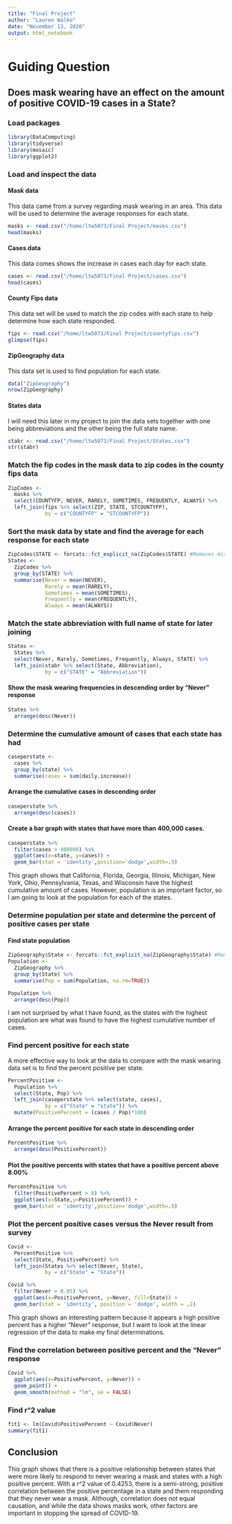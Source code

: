 ```yaml
---
title: "Final Project"
author: "Lauren Walko"
date: "November 13, 2020"
output: html_notebook
---
```



# Guiding Question

## Does mask wearing have an effect on the amount of positive COVID-19 cases in a State?



### Load packages
```r
library(DataComputing)
library(tidyverse)
library(mosaic)
library(ggplot2)
```

### Load and inspect the data

#### Mask data
This data came from a survey regarding mask wearing in an area. This data will be used to determine the average responses for each state. 
```r
masks <- read.csv("/home/ltw5073/Final Project/masks.csv")
head(masks)
```

#### Cases data
This data comes shows the increase in cases each day for each state.
```r
cases <- read.csv("/home/ltw5073/Final Project/cases.csv")
head(cases)
```

#### County Fips data 
This data set will be used to match the zip codes with each state to help determine how each state responded.
```r
fips <- read.csv("/home/ltw5073/Final Project/countyfips.csv")
glimpse(fips)
```

#### ZipGeography data
This data set is used to find population for each state.
```r
data("ZipGeography")
nrow(ZipGeography)
```

#### States data
I will need this later in my project to join the data sets together with one being abbreviations and the other being the full state name.
```r
stabr <- read.csv("/home/ltw5073/Final Project/States.csv")
str(stabr)
```


### Match the fip codes in the mask data to zip codes in the county fips data

```r
ZipCodes <- 
  masks %>%
  select(COUNTYFP, NEVER, RARELY, SOMETIMES, FREQUENTLY, ALWAYS) %>%
  left_join(fips %>% select(ZIP, STATE, STCOUNTYFP),
            by = c("COUNTYFP" = "STCOUNTYFP"))
```


### Sort the mask data by state and find the average for each response for each state

```r
ZipCodes$STATE <- forcats::fct_explicit_na(ZipCodes$STATE) #Removes missing data from dataset
States <-
  ZipCodes %>%
  group_by(STATE) %>%
  summarise(Never = mean(NEVER), 
            Rarely = mean(RARELY), 
            Sometimes = mean(SOMETIMES),
            Frequently = mean(FREQUENTLY),
            Always = mean(ALWAYS))
```

### Match the state abbreviation with full name of state for later joining 

```r
States <- 
  States %>%
  select(Never, Rarely, Sometimes, Frequently, Always, STATE) %>%
  left_join(stabr %>% select(State, Abbreviation),
            by = c("STATE" = "Abbreviation"))
```

#### Show the mask wearing frequencies in descending order by "Never" response

```r
States %>%
  arrange(desc(Never))
```

### Determine the cumulative amount of cases that each state has had

```r
caseperstate <-
  cases %>%
  group_by(state) %>%
  summarise(cases = sum(daily.increase))
```

#### Arrange the cumulative cases in descending order

```r
caseperstate %>%
  arrange(desc(cases))
```

#### Create a bar graph with states that have more than 400,000 cases. 

```r
caseperstate %>%
  filter(cases > 400000) %>%
  ggplot(aes(x=state, y=cases)) +
  geom_bar(stat = 'identity',position='dodge',width=.9)
```

This graph shows that California, Florida, Georgia, Illinois, Michigan, New York, Ohio, Pennsylvania, Texas, and Wisconsin have the highest cumulative amount of cases. However, population is an important factor, so I am going to look at the population for each of the states.

### Determine population per state and determine the percent of positive cases per state 

#### Find state population

```r
ZipGeography$State <- forcats::fct_explicit_na(ZipGeography$State) #Removes missing data from dataset
Population <-
  ZipGeography %>%
  group_by(State) %>%
  summarise(Pop = sum(Population, na.rm=TRUE))

Population %>%
  arrange(desc(Pop))
```

I am not surprised by what I have found, as the states with the highest population are what was found to have the highest cumulative number of cases.

### Find percent positive for each state

A more effective way to look at the data to compare with the mask wearing data set is to find the percent positive per state.

```r
PercentPositive <-
  Population %>%
  select(State, Pop) %>%
  left_join(caseperstate %>% select(state, cases),
            by = c("State" = "state")) %>%
  mutate(PositivePercent = (cases / Pop)*100)
```

#### Arrange the percent positive for each state in descending order

```r
PercentPositive %>%
  arrange(desc(PositivePercent))
```

#### Plot the positive percents with states that have a positive percent above 8.00%

```r
PercentPositive %>%
  filter(PositivePercent > 8) %>%
  ggplot(aes(x=State,y=PositivePercent)) +
  geom_bar(stat = 'identity',position='dodge',width=.9)
```

### Plot the percent positive cases versus the Never result from survey

```r
Covid <-
  PercentPositive %>%
  select(State, PositivePercent) %>%
  left_join(States %>% select(Never, State),
            by = c("State" = "State"))
```

```r
Covid %>%
  filter(Never > 0.05) %>%
  ggplot(aes(x=PositivePercent, y=Never, fill=State)) +
  geom_bar(stat = 'identity', position = 'dodge', width = .2)
```

This graph shows an interesting pattern because it appears a high positive percent has a higher "Never" response, but I want to look at the linear regression of the data to make my final determinations. 

### Find the correlation between positive percent and the "Never" response 

```r
Covid %>%
  ggplot(aes(x=PositivePercent, y=Never)) +
  geom_point() +
  geom_smooth(method = "lm", se = FALSE)
```
### Find r^2 value

```r
fit1 <- lm(Covid$PositivePercent ~ Covid$Never)
summary(fit1)
```

## Conclusion 

This graph shows that there is a positive relationship between states that were more likely to respond to never wearing a mask and states with a high positive percent. With a r^2 value of 0.4253, there is a semi-strong, positive correlation between the positive percentage in a state and them responding that they never wear a mask. Although, correlation does not equal causation, and while the data shows masks work, other factors are important in stopping the spread of COVID-19.
